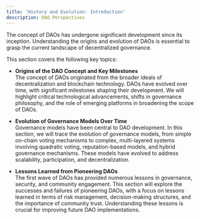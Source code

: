 ```yaml
---
title: 'History and Evolution: Introduction'
description: DAO Perspectives
---
```


The concept of DAOs has undergone significant development since its inception. Understanding the origins and evolution of DAOs is essential to grasp the current landscape of decentralized governance.

This section covers the following key topics:

- **Origins of the DAO Concept and Key Milestones**  
  The concept of DAOs originated from the broader ideals of decentralization and blockchain technology. DAOs have evolved over time, with significant milestones shaping their development. We will highlight critical technological advancements, shifts in governance philosophy, and the role of emerging platforms in broadening the scope of DAOs.

- **Evolution of Governance Models Over Time**  
  Governance models have been central to DAO development. In this section, we will trace the evolution of governance models, from simple on-chain voting mechanisms to complex, multi-layered systems involving quadratic voting, reputation-based models, and hybrid governance mechanisms. These models have evolved to address scalability, participation, and decentralization.

- **Lessons Learned from Pioneering DAOs**  
  The first wave of DAOs has provided numerous lessons in governance, security, and community engagement. This section will explore the successes and failures of pioneering DAOs, with a focus on lessons learned in terms of risk management, decision-making structures, and the importance of community trust. Understanding these lessons is crucial for improving future DAO implementations.